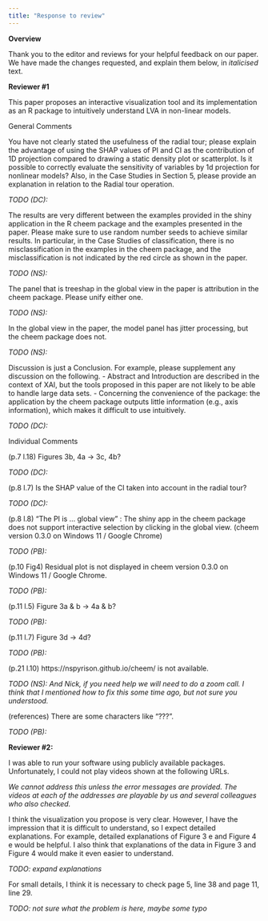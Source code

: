 ```yaml
---
title: "Response to review"
---
```


**Overview**

Thank you to the editor and reviews for your helpful feedback on our paper. We have made the changes requested, and explain them below, in *italicised* text.


**Reviewer #1**

This paper proposes an interactive visualization tool and its implementation as an R package to intuitively understand LVA in non-linear models.

General Comments

You have not clearly stated the usefulness of the radial tour; please explain the advantage of using the SHAP values of PI and CI as the contribution of 1D projection compared to drawing a static density plot or scatterplot. Is it possible to correctly evaluate the sensitivity of variables by 1d projection for nonlinear models? Also, in the Case Studies in Section 5, please provide an explanation in relation to the Radial tour operation.

*TODO (DC):*

The results are very different between the examples provided in the shiny application in the R cheem package and the examples presented in the paper. Please make sure to use random number seeds to achieve similar results. In particular, in the Case Studies of classification, there is no misclassification in the examples in the cheem package, and the misclassification is not indicated by the red circle as shown in the paper.

*TODO (NS):*

The panel that is treeshap in the global view in the paper is attribution in the cheem package. Please unify either one.

*TODO (NS):*

In the global view in the paper, the model panel has jitter processing, but the cheem package does not.

*TODO (NS):*

Discussion is just a Conclusion. For example, please supplement any discussion on the following.
- Abstract and Introduction are described in the context of XAI, but the tools proposed in this paper are not likely to be able to handle large data sets.
- Concerning the convenience of the package: the application by the cheem package outputs little information (e.g., axis information), which makes it difficult to use intuitively.

*TODO (DC):*

Individual Comments

(p.7 l.18) Figures 3b, 4a -> 3c, 4b?

*TODO (DC):*

(p.8 l.7) Is the SHAP value of the CI taken into account in the radial tour?

*TODO (DC):*

(p.8 l.8) "The PI is ... global view" : The shiny app in the cheem package does not support interactive selection by clicking in the global view. (cheem version 0.3.0 on Windows 11 / Google Chrome)

*TODO (PB):*

(p.10 Fig4) Residual plot is not displayed in cheem version 0.3.0 on Windows 11 / Google Chrome.

*TODO (PB):*

(p.11 l.5) Figure 3a & b -> 4a & b?

*TODO (PB):*

(p.11 l.7) Figure 3d -> 4d?

*TODO (PB):*

(p.21 l.10) https://nspyrison.github.io/cheem/ is not available.

*TODO (NS): And Nick, if you need help we will need to do a zoom call. I think that I mentioned how to fix this some time ago, but not sure you understood.*

(references) There are some characters like "???".

*TODO (PB):*

**Reviewer #2:**

I was able to run your software using publicly available packages.
Unfortunately, I could not play videos shown at the following URLs.

*We cannot address this unless the error messages are provided. The videos at each of the addresses are playable by us and several colleagues who also checked.*

I think the visualization you propose is very clear.
However, I have the impression that it is difficult to understand, so I expect detailed explanations.
For example, detailed explanations of Figure 3 e and Figure 4 e would be helpful.
I also think that explanations of the data in Figure 3 and Figure 4 would make it even easier to understand.

*TODO: expand explanations*

For small details, I think it is necessary to check page 5, line 38 and page 11, line 29.

*TODO: not sure what the problem is here, maybe some typo*